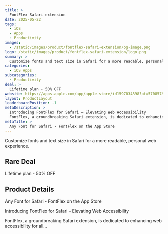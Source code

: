 ```yaml
---
title: >
  FontFlex Safari extension
date: 2025-05-22
tags:
  - iOS
  - Apps
  - Productivity
images:
  - /static/images/product/fontflex-safari-extension/og-image.png
logo: /static/images/product/fontflex-safari-extension/logo.png
summary: >
  Customize fonts and text size in Safari for a more readable, personal web experience.
categories:
  - iOS Apps
subcategories:
  - Productivity
deal: >
  Lifetime plan - 50% OFF
website: https://apps.apple.com/app/apple-store/id1597034898?pt=570857&ct=rarebigdeal&mt=8
layout: ProductLayout
leaderboardPosition: -1
metaDescription: >
  Introducing FontFlex for Safari – Elevating Web Accessibility
  FontFlex, a groundbreaking Safari extension, is dedicated to enhancing web accessibility for all…
metaTitle: >
  ‎Any Font for Safari - FontFlex on the App Store
---
```

Customize fonts and text size in Safari for a more readable, personal web experience.

## Rare Deal

Lifetime plan - 50% OFF

## Product Details

‎Any Font for Safari - FontFlex on the App Store

Introducing FontFlex for Safari – Elevating Web Accessibility

FontFlex, a groundbreaking Safari extension, is dedicated to enhancing web accessibility for all…
